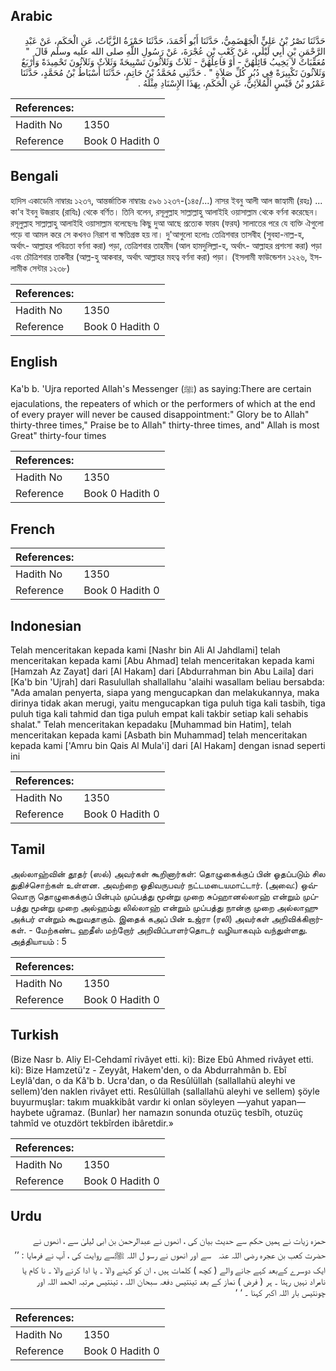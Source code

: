 ## Arabic


<div dir="rtl" lang="ar" style={{fontSize:'larger',backgroundColor:'#f8f9fa',padding:20}}>
حَدَّثَنَا نَصْرُ بْنُ عَلِيٍّ الْجَهْضَمِيُّ، حَدَّثَنَا أَبُو أَحْمَدَ، حَدَّثَنَا حَمْزَةُ الزَّيَّاتُ، عَنِ الْحَكَمِ، عَنْ عَبْدِ الرَّحْمَنِ بْنِ أَبِي لَيْلَى، عَنْ كَعْبِ بْنِ عُجْرَةَ، عَنْ رَسُولِ اللَّهِ صلى الله عليه وسلم قَالَ ‏ "‏ مُعَقِّبَاتٌ لاَ يَخِيبُ قَائِلُهُنَّ - أَوْ فَاعِلُهُنَّ - ثَلاَثٌ وَثَلاَثُونَ تَسْبِيحَةً وَثَلاَثٌ وَثَلاَثُونَ تَحْمِيدَةً وَأَرْبَعٌ وَثَلاَثُونَ تَكْبِيرَةً فِي دُبُرِ كُلِّ صَلاَةٍ ‏"‏ ‏.‏ حَدَّثَنِي مُحَمَّدُ بْنُ حَاتِمٍ، حَدَّثَنَا أَسْبَاطُ بْنُ مُحَمَّدٍ، حَدَّثَنَا عَمْرُو بْنُ قَيْسٍ الْمُلاَئِيُّ، عَنِ الْحَكَمِ، بِهَذَا الإِسْنَادِ مِثْلَهُ ‏.‏
</div>
<div style={{backgroundColor:'#f8f9fa',padding:20, marginBottom: 10}}><table> <thead> <tr> <th>References:</th> <th></th> </tr> </thead> <tbody><tr><td>Hadith No</td><td>1350</td></tr><tr><td>Reference</td><td>Book 0 Hadith 0</td></tr></tbody></table></div>

## Bengali


<div dir="ltr" lang="bn" style={{fontSize:'larger',backgroundColor:'#f8f9fa',padding:20}}>
হাদিস একাডেমি নাম্বারঃ ১২৩৭, আন্তর্জাতিক নাম্বারঃ ৫৯৬ ১২৩৭-(১৪৫/...) নাসর ইবনু আলী আল জাহ্যামী (রহঃ) ... কা'ব ইবনু উজরাহ (রাযিঃ) থেকে বর্ণিত। তিনি বলেন, রসূলুল্লাহ সাল্লাল্লাহু আলাইহি ওয়াসাল্লাম থেকে বর্ণনা করেছেন। রসূলুল্লাহ সাল্লাল্লাহু আলাইহি ওয়াসাল্লাম বলেছেনঃ কিছু দুআ আছে প্রত্যেক ফারয (ফরয) সালাতের পরে যে ব্যক্তি ঐগুলো পড়ে বা আমল করে সে কখনও নিরাশ বা ক্ষতিগ্রস্ত হয় না। দু'আগুলো হলোঃ তেত্রিশবার তাসবীহ (সুবহা-নাল্ল-হ, অর্থাৎ- আল্লাহর পবিত্রতা বর্ণনা করা) পড়া, তেত্রিশবার তাহমীদ (আল হামদুলিল্লা-হ, অর্থাৎ- আল্লাহর প্রশংসা করা) পড়া এবং চৌত্রিশবার তাকবীর (আল্ল-হু আকবার, অর্থাৎ আল্লাহর মহত্ব বর্ণনা করা) পড়া। (ইসলামী ফাউন্ডেশন ১২২৬, ইসলামীক সেন্টার ১২৩৮)
</div>
<div style={{backgroundColor:'#f8f9fa',padding:20, marginBottom: 10}}><table> <thead> <tr> <th>References:</th> <th></th> </tr> </thead> <tbody><tr><td>Hadith No</td><td>1350</td></tr><tr><td>Reference</td><td>Book 0 Hadith 0</td></tr></tbody></table></div>

## English


<div dir="ltr" lang="en" style={{fontSize:'larger',backgroundColor:'#f8f9fa',padding:20}}>
Ka'b b. 'Ujra reported Allah's Messenger (ﷺ) as saying:There are certain ejaculations, the repeaters of which or the performers of which at the end of every prayer will never be caused disappointment:" Glory be to Allah" thirty-three times," Praise be to Allah" thirty-three times, and" Allah is most Great" thirty-four times
</div>
<div style={{backgroundColor:'#f8f9fa',padding:20, marginBottom: 10}}><table> <thead> <tr> <th>References:</th> <th></th> </tr> </thead> <tbody><tr><td>Hadith No</td><td>1350</td></tr><tr><td>Reference</td><td>Book 0 Hadith 0</td></tr></tbody></table></div>

## French


<div dir="ltr" lang="fr" style={{fontSize:'larger',backgroundColor:'#f8f9fa',padding:20}}>

</div>
<div style={{backgroundColor:'#f8f9fa',padding:20, marginBottom: 10}}><table> <thead> <tr> <th>References:</th> <th></th> </tr> </thead> <tbody><tr><td>Hadith No</td><td>1350</td></tr><tr><td>Reference</td><td>Book 0 Hadith 0</td></tr></tbody></table></div>

## Indonesian


<div dir="ltr" lang="id" style={{fontSize:'larger',backgroundColor:'#f8f9fa',padding:20}}>
Telah menceritakan kepada kami [Nashr bin Ali Al Jahdlami] telah menceritakan kepada kami [Abu Ahmad] telah menceritakan kepada kami [Hamzah Az Zayat] dari [Al Hakam] dari [Abdurrahman bin Abu Laila] dari [Ka'b bin 'Ujrah] dari Rasulullah shallallahu 'alaihi wasallam beliau bersabda: "Ada amalan penyerta, siapa yang mengucapkan dan melakukannya, maka dirinya tidak akan merugi, yaitu mengucapkan tiga puluh tiga kali tasbih, tiga puluh tiga kali tahmid dan tiga puluh empat kali takbir setiap kali sehabis shalat." Telah menceritakan kepadaku [Muhammad bin Hatim], telah menceritakan kepada kami [Asbath bin Muhammad] telah menceritakan kepada kami ['Amru bin Qais Al Mula'i] dari [Al Hakam] dengan isnad seperti ini
</div>
<div style={{backgroundColor:'#f8f9fa',padding:20, marginBottom: 10}}><table> <thead> <tr> <th>References:</th> <th></th> </tr> </thead> <tbody><tr><td>Hadith No</td><td>1350</td></tr><tr><td>Reference</td><td>Book 0 Hadith 0</td></tr></tbody></table></div>

## Tamil


<div dir="ltr" lang="ta" style={{fontSize:'larger',backgroundColor:'#f8f9fa',padding:20}}>
அல்லாஹ்வின் தூதர் (ஸல்) அவர்கள் கூறினார்கள்: தொழுகைக்குப் பின் ஓதப்படும் சில துதிச்சொற்கள் உள்ளன. அவற்றை ஓதிவருபவர் நட்டமடையமாட்டார். (அவை:) ஒவ்வொரு தொழுகைக்குப் பின்பும் முப்பத்து மூன்று முறை சுப்ஹானல்லாஹ் என்றும் முப்பத்து மூன்று முறை அல்ஹம்து லில்லாஹ் என்றும் முப்பத்து நான்கு முறை அல்லாஹு அக்பர் என்றும் கூறுவதாகும். இதைக் கஅப் பின் உஜ்ரா (ரலி) அவர்கள் அறிவிக்கிறார்கள். - மேற்கண்ட ஹதீஸ் மற்றோர் அறிவிப்பாளர்தொடர் வழியாகவும் வந்துள்ளது. அத்தியாயம் : 5
</div>
<div style={{backgroundColor:'#f8f9fa',padding:20, marginBottom: 10}}><table> <thead> <tr> <th>References:</th> <th></th> </tr> </thead> <tbody><tr><td>Hadith No</td><td>1350</td></tr><tr><td>Reference</td><td>Book 0 Hadith 0</td></tr></tbody></table></div>

## Turkish


<div dir="ltr" lang="tr" style={{fontSize:'larger',backgroundColor:'#f8f9fa',padding:20}}>
(Bize Nasr b. Aliy El-Cehdamî rivâyet etti. ki): Bize Ebû Ahmed rivâyet etti. ki): Bize Hamzetü'z - Zeyyât, Hakem'den, o da Abdurrahmân b. Ebî Leylâ'dan, o da Kâ'b b. Ucra'dan, o da Resûlüllah (sallallahü aleyhi ve sellem)’den naklen rivâyet etti. Resûlüllah (sallallahü aleyhi ve sellem) şöyle buyurmuşlar: takım muakkibât vardır ki onlan söyleyen —yahut yapan— haybete uğramaz. (Bunlar) her namazın sonunda otuzüç tesbîh, otuzüç tahmîd ve otuzdört tekbîrden ibâretdir.»
</div>
<div style={{backgroundColor:'#f8f9fa',padding:20, marginBottom: 10}}><table> <thead> <tr> <th>References:</th> <th></th> </tr> </thead> <tbody><tr><td>Hadith No</td><td>1350</td></tr><tr><td>Reference</td><td>Book 0 Hadith 0</td></tr></tbody></table></div>

## Urdu


<div dir="rtl" lang="ur" style={{fontSize:'larger',backgroundColor:'#f8f9fa',padding:20}}>
حمزہ زیات نے ہمیں حکم سے حدیث بیان کی ، انھوں نے عبدالرحمن بن ابی لیلیٰ سے ، انھوں نے حضرت کعب بن عجرہ ‌رضی ‌اللہ ‌عنہ ‌ ‌ سے اور انھوں نے رسو ل اللہ ﷺسے روایت کی ، آپ نے فرمایا : ’’ ایک دوسرے کےبعد کہے جانے والے ( کچھ ) کلمات ہیں ، ان کو کہنے والا ۔ یا ادا کرنے والا ۔ نا کام یا نامراد نہیں رہتا ۔ ہر ( فرض ) نماز کے بعد تینتیس دفعہ سبحان اللہ ، تینتیس مرتبہ الحمد اللہ اور چونتیس بار اللہ اکبر کہنا ۔ ‘ ‘
</div>
<div style={{backgroundColor:'#f8f9fa',padding:20, marginBottom: 10}}><table> <thead> <tr> <th>References:</th> <th></th> </tr> </thead> <tbody><tr><td>Hadith No</td><td>1350</td></tr><tr><td>Reference</td><td>Book 0 Hadith 0</td></tr></tbody></table></div>